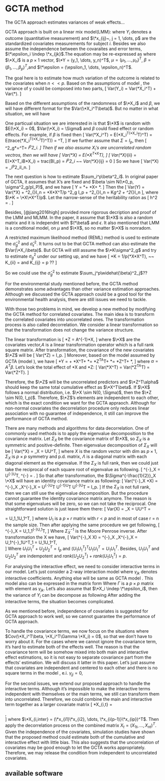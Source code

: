 # GCTA method 

\subsection{GCTA approach}
The GCTA approach estimates variances of weak effects...

\subsubsection{Model assumption}
GCTA approach is built on a linear mix model(LMM):
\begin{equation}
    Y_i = \mu_i + \sum_{j = 1}^p\*X_{ij}\beta_j+ \*\epsilon_i. \label{eq:GCTA}
\end{equation}
where $Y_i$ denotes a outcome (quantitative measurement) and $\*x_{ij}~, j = 1, \dots, p$ are the standardized covariates measurements for subject $i$. Besides we also assume the independence between the covaraites and error terms, $\*\epsilon_i \indep \*x_{jk}$.The equation \ref{eq:GCTA} may be re-expressed as
\begin{equation}
    Y_i = \mu + \*X^T_i\beta + \*\epsilon_i \label{eq:GCTA_Mat}.
\end{equation}
where $\*X_i$ is a $p \times 1$ vector,  $\*Y = (y_1, \dots, y_n)^T$, $\mu = (\mu_1, \dots, \mu_n)^T$, $\beta = (\beta_1, \dots, \beta_p)^T$,and $\*\epsilon = (\epsilon_1, \dots, \epsilon_n)^T$. 

The goal here is to estimate how much variation of the outcome is related to the covariates when $n << p$. Based on the assumptions of model \ref{eq:GCTA}, the variance of y could be composed into two parts,
\[
    Var(Y_i) = Var(\*X_i^T\beta) + Var(\*\epsilon).
\]

Based on the different assumptions of the randomness of $\*X_i$ and $\beta$, we will have different format for the $Var(\*X_i^T\beta)$. But no matter in what situation, we will have

\begin{align*}
Var(\*X_i^T\beta) 
&= E(\*X_i^T\beta(\*X_i^T\beta)^T) - E(\*X_i^T\beta)E(\*X_i^T\beta)^T \\
&= E(\*X_i^T\beta(\*X_i^T\beta)^T) - E(\*X_i^T\beta)E(\*X_i^T\beta)^T \text{ b/c} \*X \indep \beta \\
&= E(\*X_i^T\beta(\*X_i^T\beta)^T) - E(\*X_i^T)E(\beta)(E(\*X_i^T)E(\beta))^T \\
&= E(\*X_i^T\beta(\*X_i^T\beta)^T) - 0  \text{ b/c } E(\*X) = 0 \text{ or } E(\beta) = 0\\
&= E(\*X_i^T\beta(\*X_i^T\beta)^T)
\end{align*}

One particual situation we are interested in is that $\*X$ is random with $E(\*X_i) = 0$, $Var(\*X_i) = \Sigma$ and $\beta$ could fixed effect or random effects. For example, if $\beta$ is fixed then 
\[
Var(\*X_i^T\beta) = E(\*X_i^T\beta(\*X_i^T\beta)^T) = E(trace(\*X_i^T\beta(\*X_i^T\beta)^T)) = \beta^T\Sigma\beta,
\]
If we further assume that $\Sigma = I_p$, then 
\[
\sigma^2_g*=\beta^T\Sigma\beta = \sum_i^p\beta^2_i.
\]
Then if we also assume $X_i's$ are uncorrelated random vectros, then we will have 
\[
Var(\*X\beta) = E(\*X\beta\beta^T\*X^T),
\]
\[
Var(\*X\beta)_{ii} = E(\*X^T_iB\*X_i) = trac(BI_p) = \sum_i^p\beta^2_i ~~ Var(\*X\beta)_{ij} = 0
\]
So we have 
\[
Var(\*X\beta) = \sum_i^p\beta^2_iI_n.
\]

The next question is how to estimate $\sum_i^p\beta^2_i$. In original paper of GCTA, it assumes that X's are fixed and $\beta \sim N(\*0_p, \sigma^2_g/pI_P)$, and we have 
\[
Y = \*\mu + \*X\beta + \*\epsilon.
\]
Then the 
\[
Var(Y) = Var(\*X\beta) + \sigma^2_{\epsilon}I_n = \*X\*X^T/p \sigma^2_g I_p + \sigma^2_{\epsilon}I_n = K\sigma_g^2 + \sigma^2_{\epsilon}I_n
\], 
where $\*K = \*X\*X^T/p$.
Let the narrow-sense of the heritability ration as 
\[
h^2 = \frac{\sigma^2_g}{\sigma^2_g + \sigma^2_{\epsilon}}.
\]

Besides, [@jiang2016high] provided more rigorous decription and proof of the LMM and MLMM. In the paper, it assume that $\*X$ is also a random matrix and it is independnt with $\*\beta$ and $\epsilon$. It also mentioned that LMM is a condtional model, on $\mu$ and $\*X$, so no matter $\*X$ is nonradom.

A restricted maximum likelihood method (REML) method is used to estimate the $\hat{\sigma}^2_g$ and $\hat{\sigma}^2_{\epsilon}$.
It turns out to be that GCTA method can also estimate the $Var(\*X_i\beta)$. But GCTA will still assume the $\*K\sigma^2_g$ and try to estimate $\sigma^2_g$ under our setting up, and we have 
\[
\*K = 1/p(\*X\*X^T), ~~ K_{ii} = \frac{\sum_k^p X^2_{ik}}{p} \to 1 and K_{ij} = \frac{\sum_j^p X_{iK}X_{jK}}{p} \to 0 p \to \infty ??
\]

So we could use the $\hat{\sigma}^2_g$ to estimate $\sum_j^p\widehat{\beta}^2_j$??


<!-- We also could assume that $\beta$ is a random vector, i.e. $\beta \sim N(0, \sigma^2_{\beta}I_p)$ and X is fixed.Then the variance will be  -->
<!-- \[ -->
<!-- Var(\*X_i^T\beta) = \*x_i^T(\sigma^2_{\beta}I_p)\*x_i = \sigma^2_{\beta}\*x_i^T\*x_i -->
<!-- \] -->
<!-- If we assume that both $\beta$ and $\*X$ are random, have mean 0 and independent, the we have  -->
<!-- \[ -->
<!-- Var(\*X_i^T\beta) = E(trace(\*X_i^T\beta(\*X_i^T\beta)^T)) = trace(E(\beta\beta^T\*X_i\*X_i^T)) = trace(Var(\beta)Var(\*X))  -->
<!-- \] -->
<!-- If we further assume that $Var(\*X) = I_p$ and $Var(\beta) = \sigma^2_{\beta}I_p$, then we have  -->
<!-- \[ -->
<!-- trace(Var(\beta)Var(\*X)) = p \sigma^2_{\beta} -->
<!-- \] -->
<!-- To estimate the variance, one intuitively approach is to estimate the $\sigma^2_{\epsilon}$ by a regression model. But it may not feasible when the number of covaraites is large. The GCTA approach uses a working random effects model to estimate $\sigma^2_{\beta}$ without knowing the error terms variance. -->

\subsubsection{Advantages of the GCTA apporach}
For the environmental study mentioned before, the GCTA method demonstrates some advantages than other variance estimation approaches.
\begin{itemize}
    \item a working random effects model to estimate $Var(\*X\beta)$
    \item Don't need to select the casual covariates, so that could work with weak signal problem
    \item relatively little bias compared to other methods
\end{itemize}

\subsubsection{Two more Obstacles}
Although we discussed the GCTA approach could be a good tool for the environmental health analysis, there are still issues we need to tackle. 
\begin{itemize}
    \item Theoretical analysis of The GCTA approach suggests the Independence of causal covariates, but most of the environmental data are high correlated.
    \item In SNP studies, the number of covariates is large and the number of interactive terms is also going to be very large, which makes the interactive effect even harder to be estimated. Therefore, interaction effect usually is not considered in SNPs studies. Although in environmental studies the number of predictors is not large (within 40), directly applying the GCTA method to estimate the interactive effect still hardly guarantee good performance.      
\end{itemize}

\subsection{The proposed method}

With those two problems in mind, we develop a new method by modifying the GCTA method for correlated covariates. The main idea is to transform the correlated covariates into uncorrelated ones. The transformation process is also called decorrelation. We consider a linear transformation so that the transformation does not change the variance structure.  

\subsubsection{Transformation for correlated covariates}
The linear transformation is 
\[
    \*Z = A^{-1}\*X,
\]
where $\*X$ are the covariates vector,$A$ is a linear transformation operator which is a full rank square matrix.
After transformation, the covariance of the new covariates $\*Z$ will be 
\[
    Var(\*Z) = I_p.
\]
Moreover, based on the model assumed by GCTA (model \ref{eq:GCTA_Mat}), we have 
\[
   \*Y = \mu + \*X^T\beta + \*\epsilon = \*Z^TA^T\beta + \*\epsilon = \*Z^T\alpha + \*\epsilon,
\]
where $\alpha = A^T\beta$.
Let's look the total effect of \*X and \*Z:
\[
    Var(\*X^T\beta) = Var(\*Z^TA^T\beta) = Var(\*Z^T\alpha).
\]

Therefore, the $\*Z$ will be the uncorrelated predictors and $\*Z^T\alpha$ should keep the same total cumulative effect as $\*X^T\beta$. If $\*X$ follows a normal distribution, i.e. $\*X \sim N(0, \Sigma)$, then the $\*Z \sim N(0, I_p)$. Therefore, $\*Z$'s elements are independent to each other, which is the exact condition we want for the GCTA appraoch. Although for non-normal covariates the decorrelation procedure only reduces linear association with no guarantee of independence, it still can improve the performance of GCTA method.   

\subsubsection{Decorrelation procedure}
There are many methods and algorithms for data decorrelation. One of commonly used methods is to apply the eigenvalue decomposition to the covariance matrix. 
Let $\Sigma_X$ be the covariance matrix of $\*X$, so $\Sigma_X$ is a symmetric and positive-definite. Then eigenvalue decomposition of $\Sigma_X$ will be
\[
  Var(\*X) = \Sigma_X = U\Lambda U^T,
\]
where $X$ is the random vector with dim as $p \times 1$, $\Sigma_X$ is $p \times p$ symmetry and p.d. matrix, $\Lambda$ is a diagonal matrix with each diagonal element as the eigenvalue. If the $\Sigma_X$ is full rank, then we could just take the reciprocal of each square root of eigenvalue as following. 
\[
  \Sigma^{-\frac{1}{2}}_X = U\Lambda^{-\frac{1}{2}}U^T, \text{ and } 
  \Lambda^{-\frac{1}{2}} = \begin{bmatrix}
                        \lambda_1^{-\frac{1}{2}} & \dots & 0 \\
                        \vdots & \ddots & \vdots \\
                        0 &  \dots  & \lambda_p^{-\frac{1}{2}}
                        \end{bmatrix}.
\]
So that after transformation, the $\Sigma^{-\frac{1}{2}}_X \*X$ will have an identity covariance matrix as following:
\[
  Var(\Sigma^{-\frac{1}{2}}_X \*X) = \Sigma^{-\frac{1}{2}}_X \Sigma_X\Sigma^{-\frac{1}{2}}_X = U\Lambda^{-\frac{1}{2}}U^T U\Lambda^{-1}U^T U\Lambda^{-\frac{1}{2}}U^T = I_p.
\] 
If the $\Sigma_X$ is not full rank, then we can still use the eigenvalue decomposition. But the procedure cannot guarantee the identity covariance matrix anymore. The reason is that some eigenvalues will be zero, so we can not take the reciprocal. One straightforward solution is just leave them there:
\[
  Var(X) = \Sigma_X = U\Lambda U^T =
                        \begin{bmatrix}
                         U_1 & U_2\\
                        \end{bmatrix}
                        \begin{bmatrix}
                        \Lambda_1 & 0\\
                        0 & 0
                        \end{bmatrix}
                        \begin{bmatrix}
                        U_1^T \\
                        U_2^T
                        \end{bmatrix} = U_1\Lambda_1U_1^T,
\]
where $U_1$ is a $p \times r$ matrix with $r < p$ and in most of case r = n the sample size. Then after applying the same procedure we get following, 
\[
  \tilde{\Sigma}^{-\frac{1}{2}}_X = U_1\Lambda_1^{-\frac{1}{2}}U_1^T,
\]
Where $\tilde{\Sigma}^{-1}_X$ is the Moore Penrose inverse. After transformation the X we have, 
\[
  Var(\tilde{\Sigma}^{-\frac{1}{2}}_X X) = \tilde{\Sigma}^{-\frac{1}{2}}_X \Sigma_X\Sigma^{-\frac{1}{2}}_X =  U_1\Lambda^{-\frac{1}{2}}_1U^T_1 = U_1U_1^T,  
\]
Where $U_1U_1^T + U_2U_2^T = I_p$ and $(U_1U_1^T)^T U_1U_1^T = U_1U_1^T$. Besides, $U_1U_1^T$ and $U_2U_2^T$ are indempotent and $rank(U_2U_2^T) + rank(U_1U_1^T) = p$.


\subsection{Interactive effect}
For analysing the interactive effect, we need to consider interactive terms in our model. Let's just consider a 2-way interaction model
\begin{equation}
  Y_i = \mu_i + \sum_{j = 1}^p \*x_{ij}\beta_j + \sum_{l \neq k} \gamma_{lk}\*x_{il}\*x_{ik} + \*\epsilon_i, \label{eq:GCTA_inter}
\end{equation}
where $\gamma_{jk}$ denotes interactive coefficients. Anything else will be same as GCTA model \ref{eq:GCTA_Mat}. This model also can be expressed in the matrix form
\begin{equation}
  \*Y = \mu + \*X\beta + \*X\Gamma \*X^T + \*\epsilon. \label{eq:GCTA_inter_Mat}
\end{equation}
Where $\Gamma$ is a $p \times p$ matrix with element as $\gamma_{jk}$. Let's also assume that $\*X_i \indep \*\epsilon_i$, then the variance of $Y_i$ can be decompose as following
\begin{equation}
    Var(Y_i) = Var(\*X_i^T\beta) + Var(\*X_i^T\Gamma \*X_i) + 2Cov(\*X_i^T\beta, \*X_i^T\Gamma \*X_i) + Var(\*\epsilon_i).
\end{equation}
After adding the interactive terms, the situation becomes complicated. 
\begin{enumerate} 
\item Besides the interactive effect there is an additional covariance term of $\*X_i^T\beta, \*X_i^T\Gamma \*X_i$ to deal with. \item The main and interactive terms are bonded to be dependent, even thought all elements $X$ are independent. Same situation for the 2-way interactive terms, they are also dependent. 
\end{enumerate} 
As we mentioned before, independence of covariates is suggested for GCTA approach to work well, so we cannot guarantee the performance of GCTA approach.    

To handle the covariance terms, we now focus on the situations where $Cov(\*X_i^T\beta, \*X_i^T\Gamma \*X_i) = 0$, so that we don't have to worry about it. For the cases where we cannot ignore the covariance term, it's hard to estimate both of the effects well. The reason is that the covariance term will be somehow mixed into both main and interactive effect estimations, so it is not easy to separate covariance part from the effects' estimation. We will discuss it latter in this paper. Let's just assume that covariates are independent and centered to each other and there is no square terms in the model \ref{eq:GCTA_inter}, e.i. $\gamma_{jj} = 0$, 
\begin{align*}
Cov(X^T\beta, X^T\Gamma X) &= E[(X^T\beta - E(X^T\beta))(X^T\Gamma X - E(X^T\Gamma X))]\\
    &= E[X^T\beta(X^T\Gamma X - E(X^T\Gamma X)) \\
    &= E[X^T\beta \cdot X^T\Gamma X] \\
    &= E[(\sum_h^p(x_{h}\beta_h))(\sum_j^p\sum_k^p\gamma_{jk}x_{j} x_{k}) ] \\
    & = 0 
\end{align*}

For the second issues, we extend our proposed approach to handle the interactive terms. Although it's impossible to make the interactive terms independent with themselves or the main terms, we still can transform them into uncorrelated. Therefore, we could combine the main and interactive term together as a larger covariate matrix 
\[
           \*X_{i,t} = \begin{bmatrix}   
                  \*X_{i} \\        
                  \*X_{i,inter}   
              \end{bmatrix},    
\]
where $\*X_{i,inter} = (\*x_{i1}\*x_{i2}, \dots, \*x_{i(p-1)}\*x_{ip})^T$.
Then apply the decorrelation process on the combined matrix $X_t = (X_{1t}, \dots, X_{nt})^T$.
Given the independence of the covariates, simulation studies have shown that the proposed method could estimate both of the cumulative and interactive effect with little bias. This also suggests that the uncorrelation of covariates may be good enough to let the GCTA works appropriately. Therefore, we may release the condition from independent to uncorrelated covariates. 






## available software 

<!-- ## Simulation study compare two GCTA and GCTA_rr -->
<!-- GCTA_rr is the `mixed.solve` function from `rrBLUP` r package.   -->
<!-- Based on the following simulation results,  -->

<!-- 1. when $n<p$ case, those two methods' results are very closed to each other.  -->
<!-- 1. when $n>p$ case, in terms of effect estimation and jackknife variance estimation those two methods's reuslts are similar to each other. But for the variance corrections are quite different. That is the statistics $Q$ of our method has a very large variance which leads to negative correction result.   -->

<!-- ### setup  -->
<!-- - Independent  -->
<!-- - Normal -->
<!-- - $p = 100$ -->
<!-- - $n = \{50, 75,100, 150, 200\}$ -->
<!-- - with interaction terms -->
<!-- - main effect: $Var(X^T\beta) = \{0,8,100\}$  -->
<!-- \newpage -->

<!-- ```{r, include=F, cache=TRUE} -->
<!-- source("~/dev/projects/Chen_environmental_study/reports/proposed_GCTA_paper/est_var_analysis/est_combined_data/jackknife/GCTA_and_rr_v_jack_multiple_iteration.R") -->
<!-- ``` -->

<!-- ### Simulation result  -->
<!-- ### $Var(X^T\beta) = \{0\}$  -->
<!-- ```{r, } -->
<!-- summary_final_GCTA_0 -->
<!-- summary_final_GCTA_rr_0 -->
<!-- ``` -->

<!-- ### $Var(X^T\beta) = \{100\}$  -->
<!-- ```{r, } -->
<!-- summary_final_GCTA_100 -->
<!-- summary_final_GCTA_rr_100 -->
<!-- ``` -->

<!-- ### $Var(X^T\beta) = \{8\}$  -->
<!-- ```{r, } -->
<!-- summary_final_GCTA_8 -->
<!-- summary_result_GCTA_500 -->
<!-- summary_final_GCTA_rr_8 -->
<!-- summary_result_GCTA_rr_500 -->

<!-- ``` -->

<!-- ### correlation test $  -->
<!-- ```{r, } -->
<!-- summary_final_cor_500 -->
<!-- ``` -->

<!-- ## compare the performance of delete 1 and delete d in variance estimation  -->
<!-- The delete-d jackknife varinace estimator is  -->
<!-- \[ -->
<!-- \mathcal{v}_{J(d)} = \frac{n-d}{d} \cdot \frac{1}{S}\sum_{S}(\hat{\theta}_s - \hat{\theta}_{s.} ) -->
<!-- \], -->
<!-- where $S =\binom{n}{d}$.  -->
<!-- Note that S could a very large value, so in the following simulation, only $S = 1000$ is used. In Jun Shao's another paper, he proposed an approximation of the deletel-d variance estimation. That is just select m from $S =\binom{n}{d}$ sub-samples and in that paper it recommended $m = n^{1.5}$. -->

<!-- ### setup  -->
<!-- - Independent  -->
<!-- - Normal -->
<!-- - $p = \{100, 1000\}$ -->
<!-- - $n = \{50, 75,100, 150, 200, 500, 750,1000, 1500, 2000\}$ -->
<!-- - $d = 0.5 \times n$ -->
<!-- - $n_{repeat} = 1000$ for delete d jackknife  -->
<!-- - main effect: $Var(X^T\beta) = 8$  -->


<!-- \newpage -->

<!-- ```{r, include = F, cache=TRUE} -->
<!-- source("~/dev/projects/Chen_environmental_study/reports/proposed_GCTA_paper/est_var_analysis/est_combined_data/jackknife/delete_d_GCTA_and_rr_v_jack_multiple_iteration.R") -->
<!-- ``` -->

<!-- ### GCTA with p = 100  -->
<!-- ```{r, echo = F} -->
<!-- rbind(summary_final_GCTA_8_d_1, summary_final_GCTA_8_d_d, summary_final_GCTA_8_d_d_m, fill = TRUE) %>%  -->
<!--   kable(., "latex", longtable = T, booktabs = T) %>% -->
<!--   kable_styling(latex_options = c("repeat_header"), font_size = 7) -->
<!-- ``` -->

<!-- ### GCTA with p = 1000  -->
<!-- ```{r, echo = F} -->
<!-- rbind(summary_final_GCTA_8_d_1_1000, summary_final_GCTA_8_d_d_1000) %>%  -->
<!--   kable(., "latex", longtable = T, booktabs = T) %>% -->
<!--   kable_styling(latex_options = c("repeat_header"), font_size = 7) -->
<!-- ``` -->

<!-- ### GCTA_rr_rr with p = 100  -->
<!-- ```{r, echo = F} -->
<!-- rbind(summary_final_GCTA_rr_8_d_1, summary_final_GCTA_rr_8_d_d, summary_final_GCTA_rr_8_d_d_m, fill = TRUE) %>%  -->
<!--   kable(., "latex", longtable = T, booktabs = T) %>% -->
<!--   kable_styling(latex_options = c("repeat_header"), font_size = 7) -->
<!-- ``` -->

<!-- ### GCTA_rr with p = 1000  -->
<!-- ```{r, echo = F} -->
<!-- rbind(summary_final_GCTA_rr_8_d_1_1000, summary_final_GCTA_rr_8_d_d_1000) %>%  -->
<!--   kable(., "latex", longtable = T, booktabs = T) %>% -->
<!--   kable_styling(latex_options = c("repeat_header"), font_size = 7) -->
<!-- ``` -->

<!-- ### cor with n = 200 -->
<!-- ```{r, echo = F} -->
<!-- options(scipen=1, digits=5) -->
<!-- rbind(summary_final_cor_8_d_1_100, summary_final_cor_8_d_d_100) %>%  -->
<!--   kable(., "latex", longtable = T, booktabs = T) %>% -->
<!--   kable_styling(latex_options = c("repeat_header"), font_size = 7) -->
<!-- ``` -->

<!-- ### median with n = 200 -->
<!-- ```{r, echo = F} -->
<!-- options(scipen=1, digits=5) -->
<!-- rbind(summary_final_median_8_d_1_1000, summary_final_median_8_d_d_1000) %>%  -->
<!--   kable(., "latex", longtable = T, booktabs = T) %>% -->
<!--   kable_styling(latex_options = c("repeat_header"), font_size = 7) -->
<!-- ``` -->
